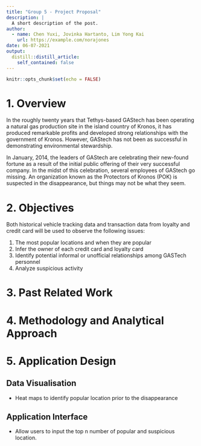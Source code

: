 ```yaml
---
title: "Group 5 - Project Proposal"
description: |
  A short description of the post.
author:
  - name: Chen Yuxi, Jovinka Hartanto, Lim Yong Kai
    url: https://example.com/norajones
date: 06-07-2021
output:
  distill::distill_article:
    self_contained: false
---
```



```r
knitr::opts_chunk$set(echo = FALSE)
```


# 1. Overview
In the roughly twenty years that Tethys-based GAStech has been operating a natural gas production site in the island country of Kronos, it has produced remarkable profits and developed strong relationships with the government of Kronos. However, GAStech has not been as successful in demonstrating environmental stewardship.

In January, 2014, the leaders of GAStech are celebrating their new-found fortune as a result of the initial public offering of their very successful company. In the midst of this celebration, several employees of GAStech go missing. An organization known as the Protectors of Kronos (POK) is suspected in the disappearance, but things may not be what they seem.

# 2. Objectives
Both historical vehicle tracking data and transaction data from loyalty and credit card will be used to observe the following issues:

1. The most popular locations and when they are popular
2. Infer the owner of each credit card and loyalty card
3. Identify potential informal or unofficial relationships among GASTech personnel
4. Analyze suspicious activity 


# 3. Past Related Work


# 4. Methodology and Analytical Approach

# 5. Application Design

## Data Visualisation
* Heat maps to identify popular location prior to the disappearance

## Application Interface 
* Allow users to input the top n number of popular and suspicious location.
